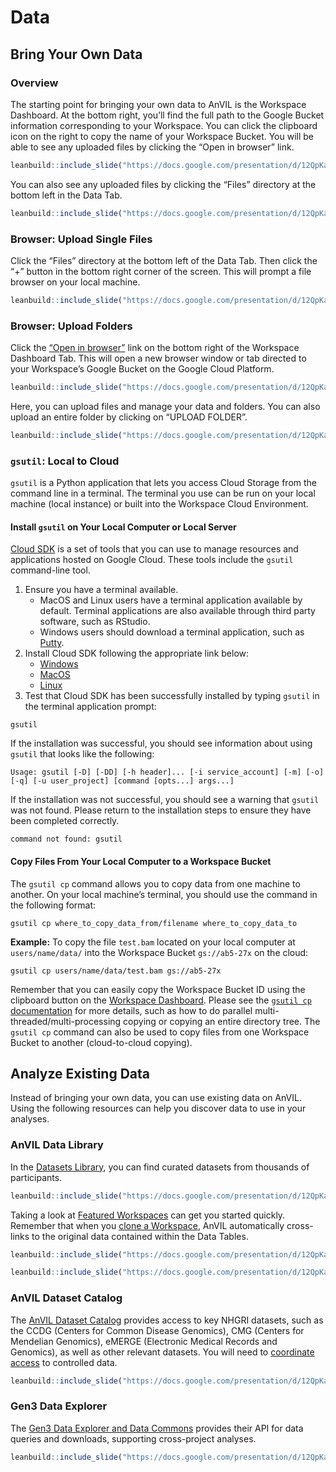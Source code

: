 # Data



## Bring Your Own Data

### Overview {#bring-data-overview}

The starting point for bringing your own data to AnVIL is the Workspace Dashboard. At the bottom right, you'll find the full path to the Google Bucket information corresponding to your Workspace. You can click the clipboard icon on the right to copy the name of your Workspace Bucket. You will be able to see any uploaded files by clicking the "Open in browser" link.

```r
leanbuild::include_slide("https://docs.google.com/presentation/d/12QpKaLfqNHPgvF5JJyNNGOEEtkwY1exmRAUeK1BsEG8/edit#slide=id.gf5172664d7_0_142")
```

You can also see any uploaded files by clicking the "Files" directory at the bottom left in the Data Tab.

```r
leanbuild::include_slide("https://docs.google.com/presentation/d/12QpKaLfqNHPgvF5JJyNNGOEEtkwY1exmRAUeK1BsEG8/edit#slide=id.gf55fadc51c_0_3")
```

### Browser: Upload Single Files

Click the "Files" directory at the bottom left of the Data Tab. Then click the "+" button in the bottom right corner of the screen. This will prompt a file browser on your local machine.

```r
leanbuild::include_slide("https://docs.google.com/presentation/d/12QpKaLfqNHPgvF5JJyNNGOEEtkwY1exmRAUeK1BsEG8/edit#slide=id.gf55fadc51c_0_12")
```

### Browser: Upload Folders

Click the ["Open in browser"](#bring-data-overview) link on the bottom right of the Workspace Dashboard Tab. This will open a new browser window or tab directed to your Workspace's Google Bucket on the Google Cloud Platform. 

```r
leanbuild::include_slide("https://docs.google.com/presentation/d/12QpKaLfqNHPgvF5JJyNNGOEEtkwY1exmRAUeK1BsEG8/edit#slide=id.gf57004a098_0_1")
```

Here, you can upload files and manage your data and folders. You can also upload an entire folder by clicking on "UPLOAD FOLDER".

```r
leanbuild::include_slide("https://docs.google.com/presentation/d/12QpKaLfqNHPgvF5JJyNNGOEEtkwY1exmRAUeK1BsEG8/edit#slide=id.gf57004a098_0_9")
```

### `gsutil`: Local to Cloud

`gsutil` is a Python application that lets you access Cloud Storage from the command line in a terminal. The terminal you use can be run on your local machine (local instance) or built into the Workspace Cloud Environment.

#### Install `gsutil` on Your Local Computer or Local Server

[Cloud SDK](https://cloud.google.com/sdk/docs) is a set of tools that you can use to manage resources and applications hosted on Google Cloud. These tools include the `gsutil` command-line tool. 

1. Ensure you have a terminal available. 
    - MacOS and Linux users have a terminal application available by default. Terminal applications are also available through third party software, such as RStudio. 
    - Windows users should download a terminal application, such as [Putty](https://www.chiark.greenend.org.uk/~sgtatham/putty/latest.html).

1. Install Cloud SDK following the appropriate link below:
    - [Windows](https://cloud.google.com/sdk/docs/install#windows)
    - [MacOS](https://cloud.google.com/sdk/docs/install#mac)
    - [Linux](https://cloud.google.com/sdk/docs/install#linux)

1. Test that Cloud SDK has been successfully installed by typing `gsutil` in the terminal application prompt:

```
gsutil
```

If the installation was successful, you should see information about using `gsutil` that looks like the following:

```
Usage: gsutil [-D] [-DD] [-h header]... [-i service_account] [-m] [-o] [-q] [-u user_project] [command [opts...] args...]
```

If the installation was not successful, you should see a warning that `gsutil` was not found. Please return to the installation steps to ensure they have been completed correctly.

```
command not found: gsutil
```

#### Copy Files From Your Local Computer to a Workspace Bucket

The `gsutil cp` command allows you to copy data from one machine to another. On your local machine's terminal, you should use the command in the following format:

```
gsutil cp where_to_copy_data_from/filename where_to_copy_data_to
```

**Example:** To copy the file `test.bam` located on your local computer at `users/name/data/` into the Workspace Bucket `gs://ab5-27x` on the cloud:

```
gsutil cp users/name/data/test.bam gs://ab5-27x
```

Remember that you can easily copy the Workspace Bucket ID using the clipboard button on the [Workspace Dashboard]({#bring-data-overview}). Please see the [`gsutil cp` documentation](https://cloud.google.com/storage/docs/gsutil/commands/cp) for more details, such as how to do parallel multi-threaded/multi-processing copying or copying an entire directory tree. The `gsutil cp` command can also be used to copy files from one Workspace Bucket to another (cloud-to-cloud copying).

<!------------------------------------------>

## Analyze Existing Data

Instead of bringing your own data, you can use existing data on AnVIL. Using the following resources can help you discover data to use in your analyses.

### AnVIL Data Library

In the [Datasets Library](https://anvil.terra.bio/#library/datasets), you can find curated datasets from thousands of participants.

```r
leanbuild::include_slide("https://docs.google.com/presentation/d/12QpKaLfqNHPgvF5JJyNNGOEEtkwY1exmRAUeK1BsEG8/edit#slide=id.gf5fa6f264a_0_15")
```

Taking a look at [Featured Workspaces](https://anvil.terra.bio/#library/showcase) can get you started quickly. Remember that when you [clone a Workspace](workspaces.html#clone-workspace), AnVIL automatically cross-links to the original data contained within the Data Tables. 

```r
leanbuild::include_slide("https://docs.google.com/presentation/d/12QpKaLfqNHPgvF5JJyNNGOEEtkwY1exmRAUeK1BsEG8/edit#slide=id.gf5fa6f264a_0_24")
```

```r
leanbuild::include_slide("https://docs.google.com/presentation/d/12QpKaLfqNHPgvF5JJyNNGOEEtkwY1exmRAUeK1BsEG8/edit#slide=id.gf5fa6f264a_0_7")
```

### AnVIL Dataset Catalog

The [AnVIL Dataset Catalog](https://anvilproject.org/data) provides access to key NHGRI datasets, such as the CCDG (Centers for Common Disease Genomics), CMG (Centers for Mendelian Genomics), eMERGE (Electronic Medical Records and Genomics), as well as other relevant datasets. You will need to [coordinate access](https://anvilproject.org/learn/accessing-data/requesting-data-access) to controlled data.

```r
leanbuild::include_slide("https://docs.google.com/presentation/d/12QpKaLfqNHPgvF5JJyNNGOEEtkwY1exmRAUeK1BsEG8/edit#slide=id.gf5fa6f264a_0_31")
```

### Gen3 Data Explorer

The [Gen3 Data Explorer and Data Commons](https://gen3.theanvil.io/) provides their API for data queries and downloads, supporting cross-project analyses.

```r
leanbuild::include_slide("https://docs.google.com/presentation/d/12QpKaLfqNHPgvF5JJyNNGOEEtkwY1exmRAUeK1BsEG8/edit#slide=id.gf5fa6f264a_0_40")
```
